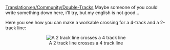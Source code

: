 [[Translation:en/Community/Double-Tracks]]
Maybe someone of you could write something down here, i'll try, but my english is not good...

Here you see how you can make a workable crossing for a 4-track and a 2-track line:

<center>[[File:en/4 Tracks - 2 Tracks.png|center|frame|A 2 track line crosses a 4 track line]]</center>